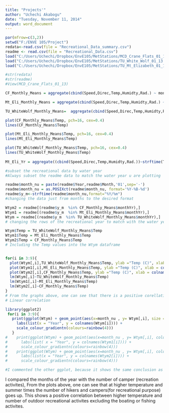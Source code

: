 ---
title: "Projects'"
author: "Uchechi Akabogu"
date: "Tuesday, November 11, 2014"
output: word_document
---



```{r,fig.width=6,fig.height=9}
par(mfrow=c(3,2))
setwd("F:/ENVE 105/Project")
redata<-read.csv(file = "Recreational_Data_summary.csv")
readme <- read.csv(file = "Recreational_Data.csv")
load("C:/Users/Uchechi/Dropbox/EnvE105/MetStations/MCD_Crane_Flats_01_13.Rda")
load("C:/Users/Uchechi/Dropbox/EnvE105/MetStations/TU_White_Wolf_01_13.Rda")
load("C:/Users/Uchechi/Dropbox/EnvE105/MetStations/TU_Mt_Elizabeth_01_13.Rda")

#str(redata)
#str(readme)
#View(MCD_Crane_Flats_01_13)

CF_Monthly_Means = aggregate(cbind(Speed,Direc,Temp,Humidty,Rad.) ~ monthYr, data=MCD_Crane_Flats_01_13, mean)

Mt_Eli_Monthly_Means = aggregate(cbind(Speed,Direc,Temp,Humidty,Rad.) ~ monthYr, data=TU_Mt_Elizabeth_01_13, mean)

TU_WhiteWolf_Monthly_Means=  aggregate(cbind(Speed,Direc,Temp,Humidty,Rad.) ~ monthYr, data=TU_White_Wolf_01_13, mean)

plot(CF_Monthly_Means$Temp, pch=16, cex=0.4)
lines(CF_Monthly_Means$Temp)

plot(Mt_Eli_Monthly_Means$Temp, pch=16, cex=0.4)
lines(Mt_Eli_Monthly_Means$Temp) 

plot(TU_WhiteWolf_Monthly_Means$Temp, pch=16, cex=0.4)
lines(TU_WhiteWolf_Monthly_Means$Temp)
                             
Mt_Eli_Yr = aggregate((cbind(Speed,Direc,Temp,Humidty,Rad.))~strftime(TU_Mt_Elizabeth_01_13$date_time,format = "%Y"),data = TU_Mt_Elizabeth_01_13, mean)

#subset the recreational data by water year
#Always subset the readme data to match the water year u are plotting

readme$month_nu = paste(readme$Year,readme$Month,'01',sep='-')
readme$month_nu = as.POSIXct(readme$month_nu, format='%Y-%B-%d')
readme$y_m<-strftime(readme$month_nu,format="%Y/%m")
#changing the data just from months to the desired format

Wtym2 = readme[(readme$y_m  %in% CF_Monthly_Means$monthYr),]
Wtym1 = readme[(readme$y_m  %in% Mt_Eli_Monthly_Means$monthYr),]
Wtym = readme[(readme$y_m  %in% TU_WhiteWolf_Monthly_Means$monthYr),]
# changing the rows of the recreational year to match with the water year

Wtym$Temp = TU_WhiteWolf_Monthly_Means$Temp
Wtym1$Temp = Mt_Eli_Monthly_Means$Temp
Wtym2$Temp = CF_Monthly_Means$Temp
# Including the Temp values into the Wtym dataframe


for(i in 3:9){
  plot(Wtym[,i],TU_WhiteWolf_Monthly_Means$Temp, ylab ="Temp (C)", xlab = colnames(Wtym[i]))
  plot(Wtym1[,i],Mt_Eli_Monthly_Means$Temp, ylab ="Temp (C)", xlab = colnames(Wtym1[i]))
  plot(Wtym2[,i],CF_Monthly_Means$Temp, ylab ="Temp (C)", xlab = colnames(Wtym2[i]))
  lm(Wtym[,i]~TU_WhiteWolf_Monthly_Means$Temp)
  lm(Wtym1[,i]~Mt_Eli_Monthly_Means$Temp)
  lm(Wtym2[,i]~CF_Monthly_Means$Temp)
}  
# From the graphs above, one can see that there is a positive corellation between the increase in number of camping and the rise in temperature
# Linear correlation

library(ggplot2)
 for(i in 3:9){
   print(ggplot(Wtym) + geom_point(aes(x=month_nu , y= Wtym[,i], size = 3, color=Temp)) + 
     labs(list(x = "Year", y = colnames(Wtym[i]))) +
     scale_colour_gradientn(colours=rainbow(4)))
   }
#    print(ggplot(Wtym) + geom_point(aes(x=month_nu , y= Wtym[,i], color=Temp)) + 
#      labs(list( x = "Year", y = colnames(Wtym1[i]))) +
#      scale_colour_gradientn(colours=rainbow(4)))
#    print(ggplot(Wtym) + geom_point(aes(x=month_nu , y= Wtym[,i], color=Temp)) + 
#      labs(list(x = "Year", y = colnames(Wtym2[i]))) +
#      scale_colour_gradientn(colours=rainbow(4)))

#I commented the other ggplot, because it shows the same conclusion as the first, so it just a repetition but it is useful for comapering temperature at other sites of Yosemite.
```

I compared the months of the year with the number of camper (recreation activites), From the plots above, one can see that at higher temperature and summer times the number of hikers and campers(for recreational purpose) goes up. This shows a positive correlation between higher temperature and number of outdoor recreational activites excluding the boating or fishing activites.



